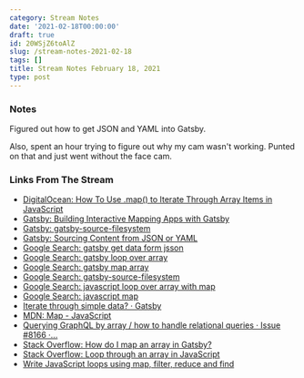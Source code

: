 ```yaml
---
category: Stream Notes
date: '2021-02-18T00:00:00'
draft: true
id: 20WSjZ6toAlZ
slug: /stream-notes-2021-02-18
tags: []
title: Stream Notes February 18, 2021
type: post
---
```


### Notes

Figured out how to get JSON and YAML into Gatsby. 

Also, spent an hour trying to figure out why my cam wasn't working. Punted on that and just went without the face cam.

### Links From The Stream


- [DigitalOcean: How To Use .map() to Iterate Through Array Items in JavaScript](https://www.digitalocean.com/community/tutorials/4-uses-of-javascripts-arraymap-you-should-know)
- [Gatsby: Building Interactive Mapping Apps with Gatsby](https://www.gatsbyjs.com/blog/interactive-mapping-apps/)
- [Gatsby: gatsby-source-filesystem](https://www.gatsbyjs.com/plugins/gatsby-source-filesystem/)
- [Gatsby: Sourcing Content from JSON or YAML](https://www.gatsbyjs.com/docs/how-to/sourcing-data/sourcing-from-json-or-yaml/)
- [Google Search: gatsby get data form jsson](https://www.google.com/search?client=safari&rls=en&q=gatsby+get+data+form+jsson&ie=UTF-8&oe=UTF-8)
- [Google Search: gatsby loop over array](https://www.google.com/search?client=safari&rls=en&q=gatsby+loop+over+array&ie=UTF-8&oe=UTF-8)
- [Google Search: gatsby map array](https://www.google.com/search?newwindow=1&client=safari&rls=en&ei=wSgvYJpEgeXmAoSztJgJ&q=gatsby+map+array&oq=gatsby+map+array&gs_lcp=Cgdnd3Mtd2l6EAMyAggAOgcIABBHELADOgYIABAWEB46AggmUJZNWMxSYKpWaAFwAngAgAGZAYgB_wSSAQM1LjKYAQCgAQGqAQdnd3Mtd2l6yAEIwAEB&sclient=gws-wiz&ved=0ahUKEwjaqOy8-fTuAhWBslkKHYQZDZMQ4dUDCAw&uact=5)
- [Google Search: gatsby-source-filesystem](https://www.google.com/search?client=safari&rls=en&q=gatsby-source-filesystem&ie=UTF-8&oe=UTF-8)
- [Google Search: javascript loop over array with map](https://www.google.com/search?client=safari&rls=en&q=javascript+loop+over+array+with+map&ie=UTF-8&oe=UTF-8)
- [Google Search: javascript map](https://www.google.com/search?client=safari&rls=en&q=javascript+map&ie=UTF-8&oe=UTF-8)
- [Iterate through simple data? · Gatsby](https://spectrum.chat/gatsby-js/general/iterate-through-simple-data~853c5374-0102-45cf-93cd-5771de6db5cb)
- [MDN: Map - JavaScript](https://developer.mozilla.org/en-US/docs/Web/JavaScript/Reference/Global_Objects/Map)
- [Querying GraphQL by array / how to handle relational queries · Issue #8166 ·...](https://github.com/gatsbyjs/gatsby/issues/8166)
- [Stack Overflow: How do I map an array in Gatsby?](https://stackoverflow.com/questions/57964639/how-do-i-map-an-array-in-gatsby)
- [Stack Overflow: Loop through an array in JavaScript](https://stackoverflow.com/questions/3010840/loop-through-an-array-in-javascript)
- [Write JavaScript loops using map, filter, reduce and find](https://flaviocopes.com/javascript-loops-map-filter-reduce-find/)